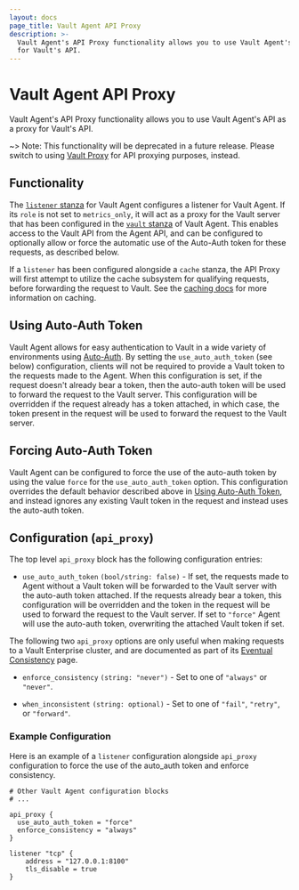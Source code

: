 ```yaml
---
layout: docs
page_title: Vault Agent API Proxy
description: >-
  Vault Agent's API Proxy functionality allows you to use Vault Agent's API as a proxy
  for Vault's API.
---
```


# Vault Agent API Proxy

Vault Agent's API Proxy functionality allows you to use Vault Agent's API as a proxy
for Vault's API.

~> Note: This functionality will be deprecated in a future release. Please
switch to using [Vault Proxy](/vault/docs/agent-and-proxy/proxy) for API proxying purposes, instead.

## Functionality

The [`listener` stanza](/vault/docs/agent-and-proxy/agent#listener-stanza) for Vault Agent configures a listener for Vault Agent. If
its `role` is not set to `metrics_only`, it will act as a proxy for the Vault server that
has been configured in the [`vault` stanza](/vault/docs/agent-and-proxy/agent#vault-stanza) of Vault Agent. This enables access to the Vault
API from the Agent API, and can be configured to optionally allow or force the automatic use of
the Auto-Auth token for these requests, as described below.

If a `listener` has been configured alongside a `cache` stanza, the API Proxy will
first attempt to utilize the cache subsystem for qualifying requests, before forwarding the
request to Vault. See the [caching docs](/vault/docs/agent-and-proxy/agent/caching) for more information on caching.

## Using Auto-Auth Token

Vault Agent allows for easy authentication to Vault in a wide variety of
environments using [Auto-Auth](/vault/docs/agent-and-proxy/agent/autoauth). By setting the
`use_auto_auth_token` (see below) configuration, clients will not be required
to provide a Vault token to the requests made to the Agent. When this
configuration is set, if the request doesn't already bear a token, then the
auto-auth token will be used to forward the request to the Vault server. This
configuration will be overridden if the request already has a token attached,
in which case, the token present in the request will be used to forward the
request to the Vault server.

## Forcing Auto-Auth Token

Vault Agent can be configured to force the use of the auto-auth token by using
the value `force` for the `use_auto_auth_token` option. This configuration
overrides the default behavior described above in [Using Auto-Auth
Token](/vault/docs/agent-and-proxy/agent/apiproxy#using-auto-auth-token), and instead ignores any
existing Vault token in the request and instead uses the auto-auth token.


## Configuration (`api_proxy`)

The top level `api_proxy` block has the following configuration entries:

- `use_auto_auth_token` `(bool/string: false)` - If set, the requests made to Agent
without a Vault token will be forwarded to the Vault server with the
auto-auth token attached. If the requests already bear a token, this
configuration will be overridden and the token in the request will be used to
forward the request to the Vault server. If set to `"force"` Agent will use the
auto-auth token, overwriting the attached Vault token if set.

The following two `api_proxy` options are only useful when making requests to a Vault
Enterprise cluster, and are documented as part of its
[Eventual Consistency](/vault/docs/enterprise/consistency#vault-agent-and-consistency-headers)
page.

- `enforce_consistency` `(string: "never")` - Set to one of `"always"`
or `"never"`.

- `when_inconsistent` `(string: optional)` - Set to one of `"fail"`, `"retry"`,
or `"forward"`.

### Example Configuration

Here is an example of a `listener` configuration alongside `api_proxy` configuration to force the use of the auto_auth token
and enforce consistency.

```hcl
# Other Vault Agent configuration blocks
# ...

api_proxy {
  use_auto_auth_token = "force"
  enforce_consistency = "always"
}

listener "tcp" {
    address = "127.0.0.1:8100"
    tls_disable = true
}
```
